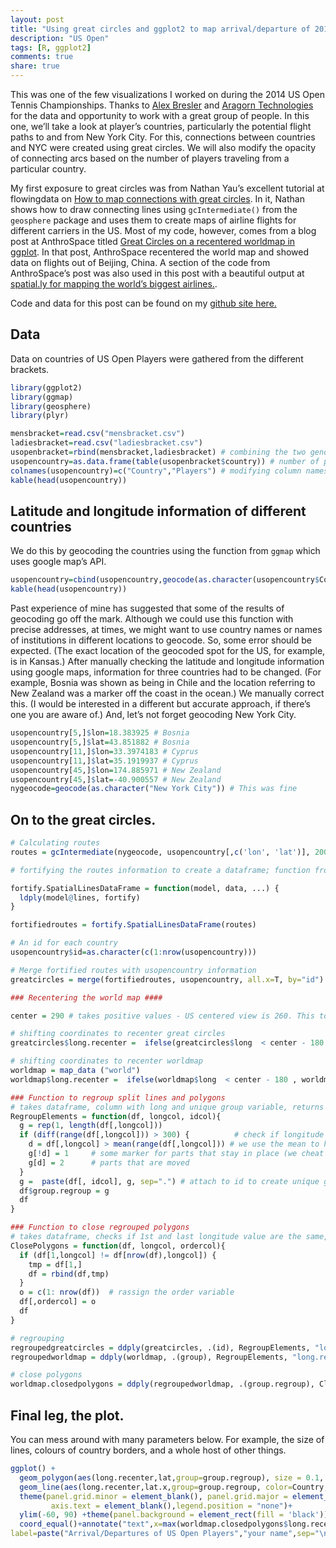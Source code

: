 ```yaml
---
layout: post
title: "Using great circles and ggplot2 to map arrival/departure of 2014 US Open Tennis Players"
description: "US Open"
tags: [R, ggplot2]
comments: true
share: true
---
```

This was one of the few visualizations I worked on during the 2014 US Open Tennis Championships. Thanks to [Alex Bresler](https://twitter.com/abresler) and [Aragorn Technologies](https://github.com/AragornTech) for the data and opportunity to work with a great group of people. In this one, we'll take a look at player's countries, particularly the potential flight paths to and from New York City. For this, connections between countries and NYC were created using great circles. We will also modify the opacity of connecting arcs based on the number of players traveling from a particular country.   

My first exposure to great circles was from Nathan Yau's excellent tutorial at flowingdata on [How to map connections with great circles](http://flowingdata.com/2011/05/11/how-to-map-connections-with-great-circles/). In it, Nathan shows how to draw connecting lines using ```gcIntermediate()``` from the ```geosphere``` package and uses them to create maps of airline flights for different carriers in the US. Most of my code, however, comes from a blog post at AnthroSpace titled [Great Circles on a recentered worldmap in ggplot](http://web.stanford.edu/~cengel/cgi-bin/anthrospace/great-circles-on-a-recentered-worldmap-in-ggplot). In that post, AnthroSpace recentered the world map and showed data on flights out of Beijing, China. A section of the code from AnthroSpace's post was also used in this post with a beautiful output at [spatial.ly for mapping the world's biggest airlines.](http://spatial.ly/2012/06/mapping-worlds-biggest-airlines/). 

Code and data for this post can be found on my [github site here.](https://github.com/patilv/USOpengreatcircles)

## Data

Data on countries of US Open Players were gathered from the different brackets.

```r
library(ggplot2)
library(ggmap)
library(geosphere)
library(plyr)

mensbracket=read.csv("mensbracket.csv") 
ladiesbracket=read.csv("ladiesbracket.csv")
usopenbracket=rbind(mensbracket,ladiesbracket) # combining the two genders
usopencountry=as.data.frame(table(usopenbracket$country)) # number of players from different countries
colnames(usopencountry)=c("Country","Players") # modifying column names
kable(head(usopencountry))
```

## Latitude and longitude information of different countries

We do this by geocoding the countries using the function from ```ggmap``` which uses google map's API. 

```r
usopencountry=cbind(usopencountry,geocode(as.character(usopencountry$Country)))
kable(head(usopencountry))
```

Past experience of mine has suggested that some of the results of geocoding go off the mark. Although we could use this function with precise addresses, at times, we might want to use country names or names of institutions in different locations to geocode. So, some error should be expected. (The exact location of the geocoded spot for the US, for example, is in Kansas.) After manually checking the latitude and longitude information using google maps, information for three countries had to be changed. (For example, Bosnia was shown as being in Chile and the location referring to New Zealand was a marker off the coast in the ocean.) We manually correct this. (I would be interested in a different but accurate approach, if there's one you are aware of.) And, let's not forget geocoding New York City.

```r
usopencountry[5,]$lon=18.383925 # Bosnia
usopencountry[5,]$lat=43.851882 # Bosnia
usopencountry[11,]$lon=33.3974183 # Cyprus
usopencountry[11,]$lat=35.1919937 # Cyprus
usopencountry[45,]$lon=174.885971 # New Zealand
usopencountry[45,]$lat=-40.900557 # New Zealand
nygeocode=geocode(as.character("New York City")) # This was fine
```

## On to the great circles.

```r
# Calculating routes 
routes = gcIntermediate(nygeocode, usopencountry[,c('lon', 'lat')], 200, breakAtDateLine=FALSE, addStartEnd=TRUE, sp=TRUE)

# fortifying the routes information to create a dataframe; function from ggplot's github site ... thanks to the comments section in AnthroSpace's post

fortify.SpatialLinesDataFrame = function(model, data, ...) {
  ldply(model@lines, fortify)
}

fortifiedroutes = fortify.SpatialLinesDataFrame(routes) 

# An id for each country
usopencountry$id=as.character(c(1:nrow(usopencountry))) 

# Merge fortified routes with usopencountry information
greatcircles = merge(fortifiedroutes, usopencountry, all.x=T, by="id") 

### Recentering the world map ####

center = 290 # takes positive values - US centered view is 260. This took a bit to figure out to avoid splitting of arcs in the final map.

# shifting coordinates to recenter great circles
greatcircles$long.recenter =  ifelse(greatcircles$long  < center - 180 , greatcircles$long + 360, greatcircles$long) 

# shifting coordinates to recenter worldmap
worldmap = map_data ("world")
worldmap$long.recenter =  ifelse(worldmap$long  < center - 180 , worldmap$long + 360, worldmap$long)

### Function to regroup split lines and polygons
# takes dataframe, column with long and unique group variable, returns df with added column named group.regroup
RegroupElements = function(df, longcol, idcol){  
  g = rep(1, length(df[,longcol]))
  if (diff(range(df[,longcol])) > 300) {          # check if longitude within group differs more than 300 deg, ie if element was split
    d = df[,longcol] > mean(range(df[,longcol])) # we use the mean to help us separate the extreme values
    g[!d] = 1     # some marker for parts that stay in place (we cheat here a little, as we do not take into account concave polygons)
    g[d] = 2      # parts that are moved
  }
  g =  paste(df[, idcol], g, sep=".") # attach to id to create unique group variable for the dataset
  df$group.regroup = g
  df
}

### Function to close regrouped polygons
# takes dataframe, checks if 1st and last longitude value are the same, if not, inserts first as last and reassigns order variable
ClosePolygons = function(df, longcol, ordercol){
  if (df[1,longcol] != df[nrow(df),longcol]) {
    tmp = df[1,]
    df = rbind(df,tmp)
  }
  o = c(1: nrow(df))  # rassign the order variable
  df[,ordercol] = o
  df
}

# regrouping
regroupedgreatcircles = ddply(greatcircles, .(id), RegroupElements, "long.recenter", "id")
regroupedworldmap = ddply(worldmap, .(group), RegroupElements, "long.recenter", "group")

# close polygons
worldmap.closedpolygons = ddply(regroupedworldmap, .(group.regroup), ClosePolygons, "long.recenter", "order")  
```

## Final leg, the plot. 

You can mess around with many parameters below. For example, the size of lines, colours of country borders, and a whole host of other things. 

```r
ggplot() +
  geom_polygon(aes(long.recenter,lat,group=group.regroup), size = 0.1, fill="black", colour = "#4D4D4D", data=worldmap.closedpolygons) +
  geom_line(aes(long.recenter,lat.x,group=group.regroup, color=Country, alpha=Players), size=1,data= regroupedgreatcircles)+ 
  theme(panel.grid.minor = element_blank(), panel.grid.major = element_blank(),  axis.ticks = element_blank(), axis.title= element_blank(), 
         axis.text = element_blank(),legend.position = "none")+
  ylim(-60, 90) +theme(panel.background = element_rect(fill = 'black'))+
  coord_equal()+annotate("text",x=max(worldmap.closedpolygons$long.recenter),y=-60,hjust=.9,size=3,
label=paste("Arrival/Departures of US Open Players","your name",sep="\n"),color="white") 
```
